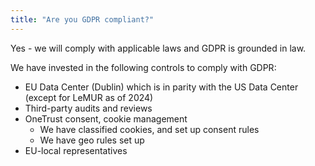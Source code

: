 ```yaml
---
title: "Are you GDPR compliant?"
---
```


Yes - we will comply with applicable laws and GDPR is grounded in law.

We have invested in the following controls to comply with GDPR:

- EU Data Center (Dublin) which is in parity with the US Data Center (except for LeMUR as of 2024)
- Third-party audits and reviews
- OneTrust consent, cookie management
  - We have classified cookies, and set up consent rules
  - We have geo rules set up
- EU-local representatives
